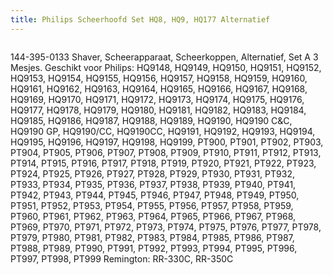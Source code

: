 ```yaml
---
title: Philips Scheerhoofd Set HQ8, HQ9, HQ177 Alternatief
---
```



<Image src={imageProduct} width={imageProduct.width} alt="" />


144-395-0133
Shaver, Scheerapparaat, Scheerkoppen, Alternatief, Set A 3 Mesjes.
Geschikt voor
Philips:
HQ9148, HQ9149, HQ9150, HQ9151, HQ9152, HQ9153, HQ9154, HQ9155, HQ9156, HQ9157, HQ9158, HQ9159, HQ9160, HQ9161, HQ9162, HQ9163, HQ9164, HQ9165, HQ9166, HQ9167, HQ9168, HQ9169, HQ9170, HQ9171, HQ9172, HQ9173, HQ9174, HQ9175, HQ9176, HQ9177, HQ9178, HQ9179, HQ9180, HQ9181, HQ9182, HQ9183, HQ9184, HQ9185, HQ9186, HQ9187, HQ9188, HQ9189, HQ9190, HQ9190 C&amp;C, HQ9190 GP, HQ9190/CC, HQ9190CC, HQ9191, HQ9192, HQ9193, HQ9194, HQ9195, HQ9196, HQ9197, HQ9198, HQ9199, PT900, PT901, PT902, PT903, PT904, PT905, PT906, PT907, PT908, PT909, PT910, PT911, PT912, PT913, PT914, PT915, PT916, PT917, PT918, PT919, PT920, PT921, PT922, PT923, PT924, PT925, PT926, PT927, PT928, PT929, PT930, PT931, PT932, PT933, PT934, PT935, PT936, PT937, PT938, PT939, PT940, PT941, PT942, PT943, PT944, PT945, PT946, PT947, PT948, PT949, PT950, PT951, PT952, PT953, PT954, PT955, PT956, PT957, PT958, PT959, PT960, PT961, PT962, PT963, PT964, PT965, PT966, PT967, PT968, PT969, PT970, PT971, PT972, PT973, PT974, PT975, PT976, PT977, PT978, PT979, PT980, PT981, PT982, PT983, PT984, PT985, PT986, PT987, PT988, PT989, PT990, PT991, PT992, PT993, PT994, PT995, PT996, PT997, PT998, PT999
Remington: RR-330C, RR-350C
